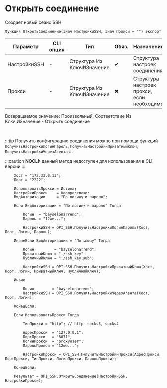 ﻿---
sidebar_position: 1
description: Открыть соединение  и другие функции для работы с SSH в Открытом пакете интеграций - бесплатной open-source библиотеке интеграций для 1С:Предприятие 8, OneScript и CLI
keywords: [1C, 1С, 1С:Предприятие, 1С:Предприятие 8.3, API, Интеграция, Сервисы, Обмен, OneScript, CLI, SSH]
---


# Открыть соединение 
 Создает новый сеанс SSH



`Функция ОткрытьСоединение(Знач НастройкиSSH, Знач Прокси = "") Экспорт`

  | Параметр | CLI опция | Тип | Обяз. | Назначение |
  |-|-|-|-|-|
  | НастройкиSSH | - | Структура Из КлючИЗначение | &#x2714; | Структура настроек соединения |
  | Прокси | - | Структура Из КлючИЗначение | &#x2716; | Структура настроек прокси, если необходимо |

  
  Возвращаемое значение:   Произвольный, Соответствие Из КлючИЗначение -  Открыть соединение

<br/>

:::tip
Получить конфигурацию соединения можно при помощи функций `ПолучитьНастройкиЛогинПароль`, `ПолучитьНастройкиПриватныйКлюч`, `ПолучитьНастройкиЧерезАгента`
:::

:::caution
**NOCLI:** данный метод недоступен для использования в CLI версии
:::
<br/>


```bsl title="Пример использования для 1С:Предприятие/OneScript"
    Хост = "172.33.0.13";
    Порт = "2222";

    ИспользоватьПрокси = Истина;
    НастройкиПрокси    = Неопределено;
    ВидАвторизации     = "По логину и паролю";

    Если ВидАвторизации = "По логину и паролю" Тогда

        Логин  = "bayselonarrend";
        Пароль = "12we...";

        НастройкиSSH = OPI_SSH.ПолучитьНастройкиЛогинПароль(Хост, Порт, Логин, Пароль);

    ИначеЕсли ВидАвторизации = "По ключу" Тогда

        Логин         = "bayselonarrend";
        ПриватныйКлюч = "./ssh_key";
        ПубличныйКлюч = "./ssh_key.pub";

        НастройкиSSH = OPI_SSH.ПолучитьНастройкиПриватныйКлюч(Хост, Порт, Логин, ПриватныйКлюч, ПубличныйКлюч);

    Иначе

        Логин        = "bayselonarrend";
        НастройкиSSH = OPI_SSH.ПолучитьНастройкиЧерезАгента(Хост, Порт, Логин);

    КонецЕсли;

    Если ИспользоватьПрокси Тогда

        ТипПрокси = "http"; // http, socks5, socks4

        АдресПрокси  = "127.0.0.1";
        ПортПрокси   = "8071";
        ЛогинПрокси  = "proxyuser";
        ПарольПрокси = "12we...";

        НастройкиПрокси = OPI_SSH.ПолучитьНастройкиПрокси(АдресПрокси, ПортПрокси, ТипПрокси, ЛогинПрокси, ПарольПрокси);

    КонецЕсли;

    Результат = OPI_SSH.ОткрытьСоединение(НастройкиSSH, НастройкиПрокси);
```
    




